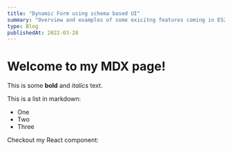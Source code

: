 ```yaml
---
title: "Dynamic Form using schema based UI"
summary: "Overview and examples of some exicitng features coming in ES2022."
type: Blog
publishedAt: 2022-03-28
---
```


# Welcome to my MDX page!

This is some **bold** and _italics_ text.

This is a list in markdown:

- One
- Two
- Three

Checkout my React component:
